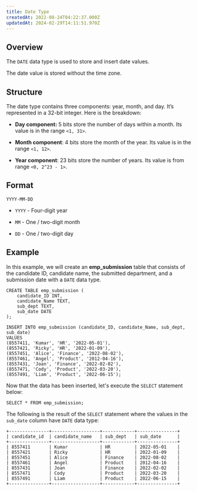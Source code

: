 ```yaml
---
title: Date Type
createdAt: 2022-08-24T04:22:37.000Z
updatedAt: 2024-02-29T14:11:51.970Z
---
```


## Overview

The `DATE` data type is used to store and insert date values.

<Info>The date value is stored without the time zone.</Info>

## Structure

The date type contains three components: year, month, and day. It’s represented in a 32-bit integer. Here is the breakdown:

*   **Day component:** 5 bits store the number of days within a month. Its value is in the range `<1, 31>`.

*   **Month component**: 4 bits store the month of the year. Its value is in the range `<1, 12>`.

*   **Year component**: 23 bits store the number of years. Its value is from range `<0, 2^23 - 1>`.

## Format

```pgsql
YYYY-MM-DD
```

*   `YYYY` - Four-digit year

*   `MM` - One / two-digit month

*   `DD` - One / two-digit day

## Example

In this example, we will create an **emp\_submission** table that consists of the candidate ID, candidate name, the submitted department, and a submission date with a `DATE` data type.

```pgsql
CREATE TABLE emp_submission (
    candidate_ID INT,
    candidate_Name TEXT,
    sub_dept TEXT,
    sub_date DATE
);

INSERT INTO emp_submission (candidate_ID, candidate_Name, sub_dept, sub_date)
VALUES 
(8557411, 'Kumar', 'HR', '2022-05-01'),
(8557421, 'Ricky', 'HR', '2022-01-09'),
(8557451, 'Alice', 'Finance', '2022-08-02'),
(8557461, 'Angel', 'Product', '2012-04-16'),
(8557431, 'Joan', 'Finance', '2022-02-02'),
(8557471, 'Cody', 'Product', '2022-03-20'),
(8557491, 'Liam', 'Product', '2022-06-15');
```

Now that the data has been inserted, let's execute the `SELECT` statement below:

```pgsql
SELECT * FROM emp_submission;
```

The following is the result of the `SELECT` statement where the values in the `sub_date` column have `DATE` data type:

```pgsql
+---------------+------------------+------------+---------------+
| candidate_id  | candidate_name   | sub_dept   | sub_date      |
+---------------+------------------+------------+---------------+
| 8557411       | Kumar            | HR         | 2022-05-01    |
| 8557421       | Ricky            | HR         | 2022-01-09    |
| 8557451       | Alice            | Finance    | 2022-08-02    |
| 8557461       | Angel            | Product    | 2012-04-16    |
| 8557431       | Joan             | Finance    | 2022-02-02    |
| 8557471       | Cody             | Product    | 2022-03-20    |
| 8557491       | Liam             | Product    | 2022-06-15    |
+---------------+------------------+------------+---------------+
```

